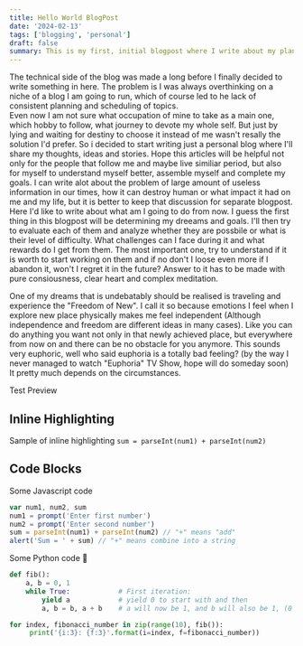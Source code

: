 ```yaml
---
title: Hello World BlogPost
date: '2024-02-13'
tags: ['blogging', 'personal']
draft: false
summary: This is my first, initial blogpost where I write about my plans about this blog and my further actions
---
```


The technical side of the blog was made a long before I finally decided to write something in here. 
The problem is I was always overthinking on a niche of a blog I am going to run, which of course led to 
he lack of consistent planning and scheduling of topics.  
Even now I am not sure what occupation of mine to take as a main one, which hobby to follow, what journey to 
devote my whole self. But just by lying and waiting for destiny to choose it instead of me wasn't resally the 
solution I'd prefer. So i decided to start 
writing just a personal blog where I'll share my thoughts, ideas and stories. Hope this articles will be helpful 
not only for the people that follow me and maybe live similiar period, but also for myself to understand myself better, 
assemble myself and complete my goals. 
I can write alot about the problem of large amount of useless information in our times, how it can destroy human 
or what impact it had on me and my life, but it is better to keep that discussion for separate blogpost. 
Here I'd like to write about what am I going to do from now.
I guess the first thing in this blogpost will be determining my dreeams and goals. I'll then try to evaluate 
each of them and analyze whether they are possbile or what is their level of difficulty. What challenges can 
I face during it and what rewards do I get from them.
The most important one, try to understand if it is worth to start working on them and if no don't I loose even more if I 
abandon it, won't I regret it in the future? Answer to it has to be made with pure consiousness, clear heart and complex meditation.

One of my dreams that is undebatably should be realised is traveling and experience the "Freedom of New".
I call it so because emotions I feel when I explore new place physically makes me feel independent
(Although independence and freedom are different ideas in many cases).
Like you can do anything you want not only in that newly achieved place, 
but everywhere from now on and there can be no obstacle for you anymore. This sounds very euphoric, 
well who said euphoria is a totally bad feeling? (by the way I never managed to watch "Euphoria" TV Show, 
hope will do someday soon) It pretty much depends on the circumstances.


Test Preview





## Inline Highlighting

Sample of inline highlighting `sum = parseInt(num1) + parseInt(num2)`

## Code Blocks

Some Javascript code

```javascript
var num1, num2, sum
num1 = prompt('Enter first number')
num2 = prompt('Enter second number')
sum = parseInt(num1) + parseInt(num2) // "+" means "add"
alert('Sum = ' + sum) // "+" means combine into a string
```

Some Python code 🐍

```python
def fib():
    a, b = 0, 1
    while True:            # First iteration:
        yield a            # yield 0 to start with and then
        a, b = b, a + b    # a will now be 1, and b will also be 1, (0 + 1)

for index, fibonacci_number in zip(range(10), fib()):
     print('{i:3}: {f:3}'.format(i=index, f=fibonacci_number))
```
